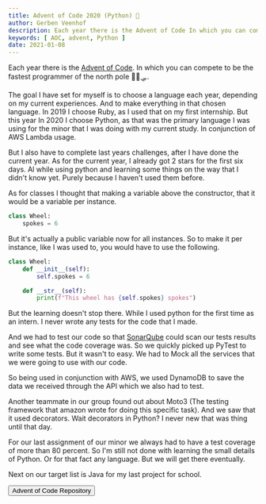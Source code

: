 ```yaml
---
title: Advent of Code 2020 (Python) 🎄
author: Gerben Veenhof
description: Each year there is the Advent of Code In which you can compete to be the fastest programmer of the north pole 🎅🎄🛷.
keywords: [ AOC, advent, Python ]
date: 2021-01-08
---
```


Each year there is the [Advent of Code](https://adventofcode.com/). In which you can compete to be the fastest programmer of the north pole 🎅🎄🛷.

The goal I have set for myself is to choose a language each year, depending on my current experiences. And to make everything in that chosen language. 
In 2019 I choose Ruby, as I used that on my first internship. But this year In 2020 I choose Python, as that was the primary language I was using for the minor that I was doing with my current study. In conjunction of AWS Lambda usage.

But I also have to complete last years challenges, after I have done the current year. As for the current year, I already got 2 stars for the first six days. 
Al while using python and learning some things on the way that I didn't know yet. Purely because I haven't used them before.

As for classes I thought that making a variable above the constructor, that it would be a variable per instance.

```python
class Wheel:
    spokes = 6
```

But it's actually a public variable now for all instances. So to make it per instance, like I was used to, you would have to use the following.

```python
class Wheel:
    def __init__(self):
        self.spokes = 6

    def __str__(self):
        print(f"This wheel has {self.spokes} spokes")
```


But the learning doesn't stop there. While I used python for the first time as an intern. I never wrote any tests for the code that I made.

And we had to test our code so that [SonarQube](https://www.sonarqube.org/) could scan our tests results and see what the code coverage was.
So we quickly picked up PyTest to write some tests. But it wasn't to easy. We had to Mock all the services that we were going to use with our code.

So being used in conjunction with AWS, we used DynamoDB to save the data we received through the API which we also had to test.

Another teammate in our group found out about Moto3 (The testing framework that amazon wrote for doing this specific task). And we saw that it used decorators. Wait decorators in Python? I never new that was thing until that day.

For our last assignment of our minor we always had to have a test coverage of more than 80 percent.
So I'm still not done with learning the small details of Python. Or for that fact any language. But we will get there eventually.

Next on our target list is Java for my last project for school.

<FlexCenter>
    <Button href="https://github.com/nlxdodge/Advent-Of-Code" icon="mdi:github">Advent of Code Repository</Button>
</FlexCenter>
